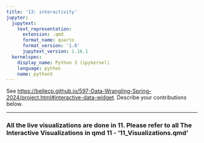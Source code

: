 ```yaml
---
title: '13: interactivity'
jupyter:
  jupytext:
    text_representation:
      extension: .qmd
      format_name: quarto
      format_version: '1.0'
      jupytext_version: 1.16.1
  kernelspec:
    display_name: Python 3 (ipykernel)
    language: python
    name: python3
---
```


See <https://bellecp.github.io/597-Data-Wrangling-Spring-2024/project.html#interactive-data-widget>.
Describe your contributions below.

* * *

### All the live visualizations are done in 11. Please refer to all The Interactive Visualizations in qmd 11 - '11_Visualizations.qmd'

